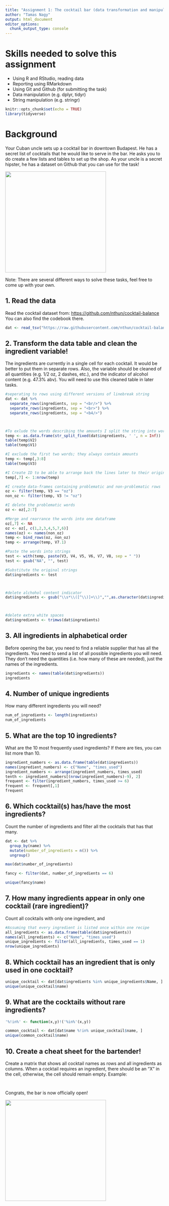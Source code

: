 ```yaml
---
title: "Assignment 1: The cocktail bar (data transformation and manipulation)"
author: "Tamas Nagy"
output: html_document
editor_options: 
  chunk_output_type: console
---
```


# Skills needed to solve this assignment

-   Using R and RStudio, reading data
-   Reporting using RMarkdown
-   Using Git and Github (for submitting the task)
-   Data manipulation (e.g. dplyr, tidyr)
-   String manipulation (e.g. stringr)

```r
knitr::opts_chunk$set(echo = TRUE)
library(tidyverse)
```

# Background

Your Cuban uncle sets up a cocktail bar in downtown Budapest. He has a secret list of cocktails that he would like to serve in the bar. He asks you to do create a few lists and tables to set up the shop. As your uncle is a secret hipster, he has a dataset on Github that you can use for the task!

![](https://media1.tenor.com/images/57a519cffd0ad4693be3b9c94b211540/tenor.gif?itemid=5195211){width="320"}

Note: There are several different ways to solve these tasks, feel free to come up with your own.

## 1. Read the data

Read the cocktail dataset from: <https://github.com/nthun/cocktail-balance> You can also find the codebook there.

```r
dat <- read_tsv("https://raw.githubusercontent.com/nthun/cocktail-balance/master/cocktail_data.tsv")
```

## 2. Transform the data table and clean the ingredient variable!

The ingredients are currently in a single cell for each cocktail. It would be better to put them in separate rows. Also, the variable should be cleaned of all quantities (e.g. 1/2 oz, 2 dashes, etc.), and the indicator of alcohol content (e.g. 47.3% abv). You will need to use this cleaned table in later tasks.

```r
#seperating to rows using different versions of linebreak string
dat <- dat %>% 
  separate_rows(ingredients, sep = "<br/>") %>% 
  separate_rows(ingredients, sep = "<br>") %>% 
  separate_rows(ingredients, sep = "<b4/>")



#To exlude the words describing the amounts I split the string into words
temp <- as.data.frame(str_split_fixed(dat$ingredients, ' ', n = Inf))
table(temp$V2)
table(temp$V1)

#I exclude the first two words; they always contain amounts
temp <- temp[,3:8]
table(temp$V3)

#I Create ID to be able to arrange back the lines later to their original order
temp[,7] <- 1:nrow(temp)

#I create data-frames containing problematic and non-problematic rows
oz <- filter(temp, V3 == "oz")
non_oz <- filter(temp, V3 != "oz")

#I delete the problematic words
oz <- oz[,2:7]

#Merge and rearrance the words into one dataframe
oz[,7] <- NA
oz <- oz[, c(1,2,3,4,5,7,6)]
names(oz) <- names(non_oz)
temp <- bind_rows(oz, non_oz)
temp <- arrange(temp, V7.1)

#Paste the words into strings
test <- with(temp, paste(V3, V4, V5, V6, V7, V8, sep = " "))
test <- gsub("NA", "", test)

#Substitute the original strings
dat$ingredients <- test



#delete alchohol content indicator
dat$ingredients <- gsub("\\s*\\([^\\)]+\\)","",as.character(dat$ingredients))



#delete extra white spaces
dat$ingredients <- trimws(dat$ingredients)
```

## 3. All ingredients in alphabetical order

Before opening the bar, you need to find a reliable supplier that has all the ingredients. You need to send a list of all possible ingredients you will need. They don't need the quantities (i.e. how many of these are needed), just the names of the ingredients.

```r
ingredients <- names(table(dat$ingredients))
ingredients
```

## 4. Number of unique ingredients

How many different ingredients you will need?

```r
num_of_ingredients <- length(ingredients)
num_of_ingredients
```

## 5. What are the top 10 ingredients?

What are the 10 most frequently used ingredients? If there are ties, you can list more than 10.

```r
ingredient_numbers <- as.data.frame(table(dat$ingredients))
names(ingredient_numbers) <- c("Name", "times_used")
ingredient_numbers <- arrange(ingredient_numbers, times_used)
tenth <- ingredient_numbers[(nrow(ingredient_numbers)-9), 2]
frequent <- filter(ingredient_numbers, times_used >= 6)
frequent <- frequent[,1]
frequent
```

## 6. Which cocktail(s) has/have the most ingredients?

Count the number of ingredients and filter all the cocktails that has that many.

```r
dat <- dat %>%
  group_by(name) %>%
  mutate(number_of_ingredients = n()) %>% 
  ungroup()

max(dat$number_of_ingredients)

fancy <- filter(dat, number_of_ingredients == 6)

unique(fancy$name)
```

## 7. How many ingredients appear in only one cocktail (rare ingredient)?

Count all cocktails with only one ingredient, and

```r
#Assuming that every ingredient is listed once within one recipe
all_ingredients <- as.data.frame(table(dat$ingredients))
names(all_ingredients) <- c("Name", "times_used")
unique_ingredients <- filter(all_ingredients, times_used == 1)
nrow(unique_ingredients)
```

## 8. Which cocktail has an ingredient that is only used in one cocktail?

```r
unique_cocktail <- dat[dat$ingredients %in% unique_ingredients$Name, ]
unique(unique_cocktail$name)
```

## 9. What are the cocktails without rare ingredients?

```r
'%!in%' <- function(x,y)!('%in%'(x,y))

common_cocktail <- dat[dat$name %!in% unique_cocktail$name, ]
unique(common_cocktail$name)
```

## 10. Create a cheat sheet for the bartender!

Create a matrix that shows all cocktail names as rows and all ingredients as columns. When a cocktail requires an ingredient, there should be an "X" in the cell, otherwise, the cell should remain empty. Example:

```r

```

```r

```

Congrats, the bar is now officially open!

![](https://i.pinimg.com/originals/4e/c1/0c/4ec10c9d32b2c7c28b4b638c7f809ec5.gif){width="320"}
